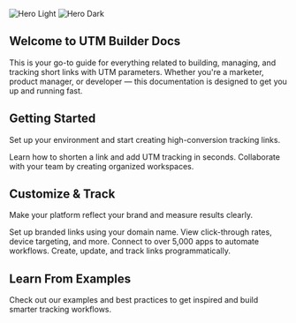 <img
className="block dark:hidden"
src="/images/hero-light.png"
alt="Hero Light"
/> <img
className="hidden dark:block"
src="/images/hero-dark.png"
alt="Hero Dark"
/>

## Welcome to UTM Builder Docs

This is your go-to guide for everything related to building, managing, and tracking short links with UTM parameters. Whether you're a marketer, product manager, or developer — this documentation is designed to get you up and running fast.

## Getting Started

Set up your environment and start creating high-conversion tracking links.

<CardGroup cols={2}>
  <Card
    title="Create Your First UTM Link"
    icon="pen-to-square"
    href="/link-management/create-link"
  >
    Learn how to shorten a link and add UTM tracking in seconds.
  </Card>
  <Card
    title="Set Up Workspaces"
    icon="building"
    href="/workspaces/manage-workspaces"
  >
    Collaborate with your team by creating organized workspaces.
  </Card>
</CardGroup>

## Customize & Track

Make your platform reflect your brand and measure results clearly.

<CardGroup cols={2}>
  <Card
    title="Use Your Own Domain"
    icon="link"
    href="/domains/custom-domain"
  >
    Set up branded links using your domain name.
  </Card>
  <Card
    title="Track Campaign Performance"
    icon="chart-line"
    href="/analytics/overview"
  >
    View click-through rates, device targeting, and more.
  </Card>
  <Card
    title="Automate with Zapier"
    icon="bolt"
    href="/integrations/zapier"
  >
    Connect to over 5,000 apps to automate workflows.
  </Card>
  <Card
    title="Access Developer API"
    icon="code"
    href="/api/index"
  >
    Create, update, and track links programmatically.
  </Card>
</CardGroup>

## Learn From Examples

Check out our examples and best practices to get inspired and build smarter tracking workflows.
